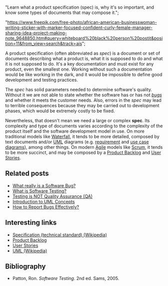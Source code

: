 





  "Learn what a product specification (spec) is, why it's so important, and know some types of documents that may compose it.";



  "https://www.freepik.com/free-photo/african-american-businesswoman-writing-sticker-with-marker-focused-confident-curly-female-manager-sharing-idea-project-making-note_9648850.htm#query=whiteboard%20black%20person%20postit&position=11&from_view=search&track=ais";








A product specification (often abbreviated as _spec_) is a document or set of documents describing what a product is, what it is supposed to do and what it is not supposed to do.
It's a key documentation and must exist for any product, even the smallest one. Working without such a documentation would be like working in the dark, and it would be impossible to define good development and testing practices.

The _spec_ has solid parameters needed to determine software's quality. Without it we are not able to state whether the software has or has not [_bugs_](/blog/what-really-is-a-software-bug/) and whether it meets the customer needs. Also, errors in the _spec_ may lead to terrible consequences because they may be carried out to development phases, which would be extremely costly to be fixed.

Nevertheless, that doesn't mean we need a large or complex **spec**.
Its complexity and type of documents varies according to the complexity of the product itself and the software development model in use. On more traditional models like [Waterfall](http://en.wikipedia.org/wiki/Waterfall_model), it tends to be more detailed, composed by text documents and/or [UML](http://en.wikipedia.org/wiki/Unified_Modeling_Language) diagrams (e.g. [requirement](http://www.sparxsystems.com/enterprise_architect_user_guide/modeling_languages/requirements_diagram.html) and [use case diagrams](http://en.wikipedia.org/wiki/Use_Case_Diagram)), among other things. On modern [Agile](http://en.wikipedia.org/wiki/Agile_software_development) models like [Scrum](<http://en.wikipedia.org/wiki/Scrum_(development)>), it tends to be more succinct, and may be composed by a [Product Backlog](http://www.mountaingoatsoftware.com/scrum/product-backlog) and [User Stories](http://www.agilemodeling.com/artifacts/userStory.htm).

## Related posts

- [What really is a Software Bug?](/blog/what-really-is-a-software-bug/)<br />
- [What is Software Testing?](/blog/what-is-software-testing/)<br />
- [Testing is NOT Quality Assurance (QA)](/blog/testing-is-not-quality-assurance-qa/)<br />
- [Introduction to UML Concepts](/blog/introduction-to-uml-concepts/)<br />
- [How to Report Bugs Effectively?](/blog/how-to-report-bugs-effectively/)

## Interesting links

- [Specification (technical standard) (Wikipedia)](http://en.wikipedia.org/wiki/Specification)<br />
- [Product Backlog](http://www.mountaingoatsoftware.com/scrum/product-backlog)<br />
- [User Stories](http://www.agilemodeling.com/artifacts/userStory.htm)<br />
- [UML (Wikipedia)](http://en.wikipedia.org/wiki/Unified_Modeling_Language)

## Bibliography

- Patton, Ron. _Software Testing_. 2nd ed. Sams, 2005.
